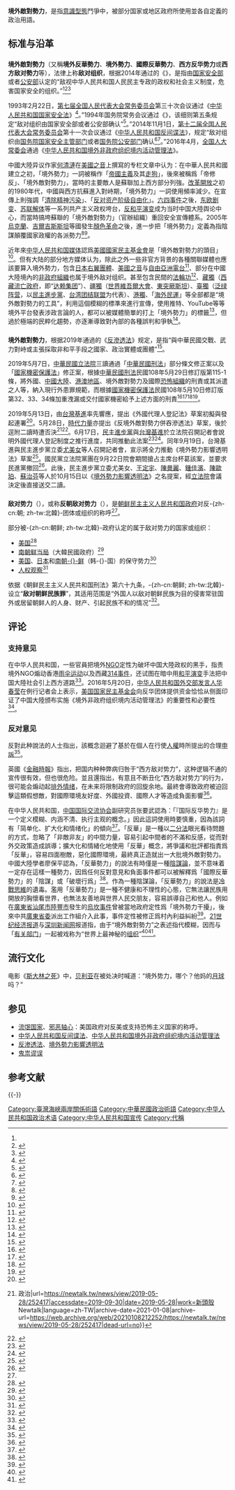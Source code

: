 '''境外敵對勢力'''，是指[[意識型態|意識型態]]鬥爭中，被部分国家或地区政府所使用並各自定義的政治用語。

== 标准与沿革 ==
=== {{PRC}} ===
{{参见|中华人民共和国制裁}}
'''境外敵對勢力'''（又稱'''境外反華勢力'''、'''境外勢力'''、'''國際反華勢力'''、'''西方反华势力'''或'''西方敌对勢力'''等），法律上称'''敌对组织'''，根据2014年通过的《{{s|中华人民共和国反间谍法}}》，是指由[[中华人民共和国国家安全部|国家安全部]]或者[[中华人民共和国公安部|公安部]]认定的“敌视中华人民共和国人民民主专政的政权和社会主义制度，危害国家安全的组织。”<ref name="法规2X"/><ref name="报道0104A">{{cite web |author1=半岛晨报 |title=男子为境外间谍机关搜集军事情报被判10年 |url=https://news.qq.com/a/20100825/000071.htm |website=腾讯网新闻 |accessdate=2020-01-04 |location=深圳 |language=zh-cn |archive-date=2020-01-04 |archive-url=https://web.archive.org/web/20200104063945/https://news.qq.com/a/20100825/000071.htm |dead-url=no }}</ref><ref name="报道0104C">{{cite web |author1=北京晚报 |title=北京市国家安全局颁布实施《公民举报间谍行为线索奖励办法》 举报间谍最高可奖50万元 |url=http://www.xinhuanet.com/politics/2017-04/10/c_1120782223.htm |website=新华网新闻 |accessdate=2020-01-04 |location=北京 |language=zh-cn |archive-date=2020-01-04 |archive-url=https://web.archive.org/web/20200104073814/http://www.xinhuanet.com//politics/2017-04/10/c_1120782223.htm |dead-url=no }}</ref>

1993年2月22日，[[第七届全国人民代表大会常务委员会|第七届全国人民代表大会常务委员会]]第三十次会议通过《[[中華人民共和國國家安全法_(1993年)|中华人民共和国国家安全法]]》<ref name="法规1">{{cite web|author1=中华人民共和国全国人民代表大会常务委员会|url=http://www.law-lib.com/law/law_view.asp?id=9333|title=中华人民共和国国家安全法|accessdate=2018-11-17|publisher=法律图书馆|archive-date=2020-03-28|archive-url=https://web.archive.org/web/20200328001939/http://www.law-lib.com/law/law_view.asp?id=9333|dead-url=no}}</ref>。”1994年国务院常务会议通过《{{s|中华人民共和国国家安全法实施细则}}》，该细则第五条规定“敌对组织由国家安全部或者公安部确认”<ref name="法规1X">{{cite web|author1=中华人民共和国国务院|url=http://www.mod.gov.cn/policy/2009-07/14/content_3100981.htm|title=中华人民共和国国家安全法实施细则|accessdate=2018-11-17|date=2009-07-14|publisher=中华人民共和国国防部|archive-date=2020-08-08|archive-url=https://web.archive.org/web/20200808081959/http://www.mod.gov.cn/policy/2009-07/14/content_3100981.htm|dead-url=no}}</ref>。”2014年11月1日，[[第十二届全国人民代表大会常务委员会|第十二届全国人民代表大会常务委员会]]第十一次会议通过《[[中华人民共和国反间谍法|中华人民共和国反间谍法]]》，规定“敌对组织由[[中华人民共和国国家安全部|国务院国家安全主管部门]]或者[[中华人民共和国公安部|国务院公安部门]]确认<ref name="法规2X">{{cite web|author1=中华人民共和国国务院|url=http://www.gov.cn/zhengce/content/2017-12/06/content_5244819.htm|title=中华人民共和国反间谍法实施细则|accessdate=2018-11-17|date=2017-12-06|publisher=中国政府网|archive-date=2020-11-09|archive-url=https://web.archive.org/web/20201109021627/http://www.gov.cn/zhengce/content/2017-12/06/content_5244819.htm|dead-url=no}}</ref><ref name="法规2">{{cite web|author1=中华人民共和国全国人民代表大会常务委员会|url=http://www.npc.gov.cn/npc/xinwen/2014-11/02/content_1884660.htm|title=中华人民共和国反间谍法|accessdate=2018-11-17|date=2014-11-02|publisher=中国人大网|archive-url=https://web.archive.org/web/20181114145912/http://www.npc.gov.cn/npc/xinwen/2014-11/02/content_1884660.htm|archive-date=2018-11-14|dead-url=yes}}</ref>。”2016年4月，[[全国人大常委会|全国人大常委会]]通過《[[中华人民共和国境外非政府组织境内活动管理法|中华人民共和国境外非政府组织境内活动管理法]]》。

中國大陸异议作家[[何清漣|何清漣]]在[[美國之音|美國之音]]上撰寫的专栏文章中认为：在中華人民共和國建立之初，「境外勢力」一詞被稱作「[[帝國主義|帝國主義]]及其[[走狗|走狗]]」，後來被稱爲「帝修反」、「境外敵對勢力」，當時的主要敵人是蘇聯加上西方部分列強。[[改革開放|改革開放]]之初的1980年代，中國與西方抗蘇進入對峙期，「境外勢力」一詞使用頻率減少。在宣傳上則強調「[[清除精神污染|清除精神污染]]」、「[[反对资产阶级自由化|反对资产阶级自由化]]」。[[六四事件|六四事件]]之後，[[东欧剧变|东欧剧变]]、[[苏联解体|苏联解体]]等一系列共产主义政权垮台，[[反和平演变|反和平演变]]成为当时中国大陸舆论中心，而當時搞垮蘇聯的「境外敵對勢力」（官辦組織）重回安全宣傳體系。2005年[[烏克蘭|烏克蘭]]、[[吉爾吉斯斯坦|吉爾吉斯斯坦]]等國發生[[顏色革命|顏色革命]]之後，進一步把「境外勢力」定義為指陰謀顛覆國家政權的各派勢力<ref>{{cite web |url=http://www.voachinese.com/content/article/1947015.html |title=何清涟：境外势力在中国政治中的前世今生(1)：麻烦制造者？ |author=何清漣 |date=2014-06-29 |work=美國之音 |accessdate=2016-03-13 |archive-date=2015-09-19 |archive-url=https://web.archive.org/web/20150919203924/http://www.voachinese.com/content/article/1947015.html |dead-url=no }}</ref><ref>{{cite web |url=http://www.voachinese.com/content/he-qing-lian-20140629/1947430.html |title=何清涟：境外势力在中国政治中的前世今生(2)：政权颠覆者 |author=何清漣 |date=2014-06-30 |work=美國之音 |access-date=2016-03-13 |archive-date=2016-03-13 |archive-url=https://web.archive.org/web/20160313121358/http://www.voachinese.com/content/he-qing-lian-20140629/1947430.html |dead-url=no }}</ref>。

近年來[[中华人民共和国媒体|中华人民共和国媒体]]認爲[[美國國家民主基金會|美國國家民主基金會]]是「境外敵對勢力的頭目」<ref name="ned">{{cite news |url=http://opinion.people.com.cn/GB/41891/136841/136851/8218673.html |title=资助“藏独”等反华势力？ 揭开NED的“画皮” |date=2008-10-06 |website=人民網 |author=魯刃 |accessdate=2016-08-24 |archive-date=2020-01-27 |archive-url=https://web.archive.org/web/20200127043915/http://opinion.people.com.cn/GB/41891/136841/136851/8218673.html |dead-url=no }}</ref>。但有大陆的部分地方媒体认为，除此之外一些非官方背景的各種關聯媒體也應該要算入境外勢力，包含[[日本右翼團體|日本右翼團體]]、[[美國之音|美國之音]]与[[自由亞洲電台|自由亞洲電台]]<ref>{{cite news|url=http://politics.people.com.cn/GB/1026/7300752.html|title=揭开“自由亚洲电台”的造谣真相|authors=李海风、夏林、石华|newspaper=环球时报|accessdate=2016-08-24|archive-date=2018-08-14|archive-url=https://web.archive.org/web/20180814012601/http://politics.people.com.cn/GB/1026/7300752.html|dead-url=no}}</ref>、部分在中國大陸境內的[[非政府組織|非政府組織]]也属于境外敌对组织。甚至包含民間的[[法輪功|法輪功]]<ref>{{cite news|url=http://www.people.com.cn/GB/channel1/10/20000709/136897.html|title=从邪教教主到国际反华势力的工具——李洪志及其一伙近期活动聚焦|date=2000-04-18|work=人民日報|author=辛文|accessdate=2016-08-24|archive-date=2016-10-06|archive-url=https://web.archive.org/web/20161006061400/http://www.people.com.cn/GB/channel1/10/20000709/136897.html|dead-url=no}}</ref>、[[藏獨|藏獨]]（[[西藏流亡政府|西藏流亡政府]]，即“[[达赖集团|达赖集团]]”）、[[疆獨|疆獨]]（[[世界維吾爾大會|世界維吾爾大會]]、[[東突厥斯坦|東突厥斯坦]]）、[[臺獨|臺獨]]（[[泛绿阵营|泛绿阵营]]，以[[民主進步黨|民主進步黨]]、[[台湾团结联盟|台湾团结联盟]]为代表）、[[港獨|港獨]]、「[[中华人民共和国民主运动|海外民運]]」等全部都是“境外敵對勢力的工具”，利用這個模糊的標準來進行宣傳，使用推特、YouTube等等境外平台發表涉政言論的人，都可以被媒體簡單的打上「境外勢力」的標籤<ref>{{cite web|url=https://chinadigitaltimes.net/space/%E5%A2%83%E5%A4%96%E5%8A%BF%E5%8A%9B|title=境外势力|work=中国数字空间|access-date=2021-08-02|archive-date=2021-08-29|archive-url=https://web.archive.org/web/20210829234131/https://chinadigitaltimes.net/space/%E5%A2%83%E5%A4%96%E5%8A%BF%E5%8A%9B|dead-url=no}}</ref>，但過於極端的民粹化趨勢，亦逐漸導致對內部的各種誤判和爭執<ref>{{cite web|url=https://www.hk01.com/%E4%B8%AD%E5%9C%8B%E8%A7%80%E5%AF%9F/630350/%E5%AE%98%E6%96%B9cgtn%E4%B9%9F%E8%A2%AB%E6%BB%B2%E9%80%8F-%E5%A2%83%E5%A4%96%E5%8B%A2%E5%8A%9B-%E5%BF%BD%E7%84%B6%E7%84%A1%E8%99%95%E4%B8%8D%E5%9C%A8|title=官方CGTN也被滲透？　「境外勢力」忽然無處不在|date=2021-05-28|work=hk01|access-date=2021-08-02|archive-date=2021-08-02|archive-url=https://web.archive.org/web/20210802083647/https://www.hk01.com/%E4%B8%AD%E5%9C%8B%E8%A7%80%E5%AF%9F/630350/%E5%AE%98%E6%96%B9cgtn%E4%B9%9F%E8%A2%AB%E6%BB%B2%E9%80%8F-%E5%A2%83%E5%A4%96%E5%8B%A2%E5%8A%9B-%E5%BF%BD%E7%84%B6%E7%84%A1%E8%99%95%E4%B8%8D%E5%9C%A8|dead-url=no}}</ref>。

=== {{ROC}} ===
'''境外敵對勢力'''，根据2019年通過的《[[反滲透法|反滲透法]]》规定，是指“與中華民國交戰、武力對峙或主張採取非和平手段之國家、政治實體或團體”<ref>{{cite news |url=https://www.cna.com.tw/news/firstnews/201912315003.aspx |title=150611 反滲透法三讀 接受滲透競選最重關5年罰千萬【法條全文】 |publisher=中央社 |date=2019-12-31 |accessdate=2020-01-01 |archive-date=2019-12-31 |archive-url=https://web.archive.org/web/20191231171934/https://www.cna.com.tw/news/firstnews/201912315003.aspx |dead-url=no }}</ref>。

2019年5月7日，[[中華民國立法院|中華民國立法院]]三讀通過「[[中華民國刑法|中華民國刑法]]」部分條文修正案以及「[[s:國家機密保護法|國家機密保護法]]」修正案，根據[[中華民國刑法|中華民國刑法]]民國108年5月29日修訂版第115-1條，將外國、[[中國大陸|中國大陸]]、[[港澳地區|港澳地區]]、境外敵對勢力及國際[[恐怖組織|恐怖組織]]的刑責或其派遣之人等，納入現行外患罪規範，而根據[[s:國家機密保護法|國家機密保護法]]民國108年5月10日修訂版第32、33、34條加重洩漏或交付國家機密給予上述方面的刑責<ref>{{cite news|url=https://www.rti.org.tw/news/view/id/2019894|title=立院三讀國家機密保護法 洩密給中國加重刑責|authors=鄭舲|newspaper=中央廣播電臺|accessdate=2019-05-07|archive-date=2021-01-07|archive-url=https://web.archive.org/web/20210107235718/https://www.rti.org.tw/news/view/id/2019894|dead-url=no}}</ref><ref>{{Cite web |url=https://law.moj.gov.tw/LawClass/LawAll.aspx?pcode=C0000001 |title=全國法規資料庫-中華民國刑法 |accessdate=2019-06-10 |archive-date=2020-09-18 |archive-url=https://web.archive.org/web/20200918075553/https://law.moj.gov.tw/LawClass/LawAll.aspx?PCode=C0000001 |dead-url=yes }}</ref><ref>{{Cite web |url=https://news.ltn.com.tw/news/focus/paper/1287115 |title=立院三讀 共諜納外患罪 最重判死刑 |access-date=2019-06-10 |archive-date=2021-01-08 |archive-url=https://web.archive.org/web/20210108180152/https://news.ltn.com.tw/news/focus/paper/1287115 |dead-url=no }}</ref><ref>{{Cite web |url=https://law.moj.gov.tw/LawClass/LawAll.aspx?PCode=I0060003 |title=全國法規資料庫-國家機密保護法 |access-date=2019-06-10 |archive-date=2021-02-12 |archive-url=https://web.archive.org/web/20210212085501/https://law.moj.gov.tw/LawClass/LawAll.aspx?pcode=I0060003 |dead-url=no }}</ref>。

2019年5月13日，由[[台灣基進|台灣基進]]率先響應，提出《外國代理人登記法》草案初擬與發起連署<ref>{{Cite news|title=護台防中 民團推外國代理人登記法|url=https://www.cna.com.tw/news/aipl/201905130194.aspx|date=2019-05-13|accessdate=2019-09-30|author1=王揚宇|author2=陳俊華|agency=中央社|language=zh-tw|archive-date=2019-12-30|archive-url=https://web.archive.org/web/20191230222051/https://www.cna.com.tw/news/aipl/201905130194.aspx|dead-url=no}}</ref>。5月28日，[[時代力量|時代力量]]亦提出《反境外敵對勢力併吞滲透法》草案，後於逕附二讀時遭否決<ref>{{Cite news|title=抗中國勢力滲透再出招！時力提出「反併吞滲透法」反制 {{!}} 政治|url=https://newtalk.tw/news/view/2019-05-28/252417|accessdate=2019-09-30|date=2019-05-28|work=新頭殼 Newtalk|language=zh-TW|archive-date=2021-01-08|archive-url=https://web.archive.org/web/20210108212252/https://newtalk.tw/news/view/2019-05-28/252417|dead-url=no}}</ref><ref>{{Citation|title=2019 05 31 時力黨團提議將「反境外敵對勢力併吞滲透法」逕付二讀遭否決【立法院演哪齣？】|url=https://www.youtube.com/watch?v=9-PXnAdkenQ|accessdate=2019-09-30|language=zh|archive-date=2021-01-19|archive-url=https://web.archive.org/web/20210119133246/https://www.youtube.com/watch?v=9-PXnAdkenQ|dead-url=no}}</ref>。6月17日，[[民主進步黨|民主進步黨]]與[[台灣基進|台灣基進]]於立法院召開記者會說明外國代理人登記制度之推行進度，共同推動此法案<ref>{{Cite web|title=跟「亡國感」說再見！多位立委推薦的「外國代理人登記制」，真的能防堵中國統戰嗎？快來看保護台灣的最後一塊拼圖是什麼！|url=https://www.youtube.com/watch?v=KOa25mw0tbk|author=台灣基進|publisher=[[YouTube|YouTube]]|accessdate=2019-09-30|language=zh|archive-date=2021-01-18|archive-url=https://web.archive.org/web/20210118203849/https://www.youtube.com/watch?v=KOa25mw0tbk|dead-url=no}}</ref><ref>{{Cite news|title=綠委推「外國代理人登記制度」 因應境外勢力干預|url=https://udn.com/news/story/6656/3876636|date=2019-06-17|accessdate=2019-10-30|author=黃義書|publisher=聯合新聞網|language=zh-tw|archive-date=2019-11-01|archive-url=https://web.archive.org/web/20191101075725/https://udn.com/news/story/6656/3876636|dead-url=no}}</ref>。同年9月19日，台灣基進與民主進步黨立委[[尤美女|尤美女]]等人召開記者會，宣示將全力推動《境外勢力影響透明法》草案<ref name="自由-黃">{{Cite news|title=「境外勢力影響透明法」 台灣基進、民進黨立委擬合推|url=https://news.ltn.com.tw/news/politics/breakingnews/2920293|accessdate=2019-11-01|date=2019-09-19|author=黃欣柏|agency=自由時報|language=zh-tw|archive-date=2019-10-17|archive-url=https://web.archive.org/web/20191017054854/https://news.ltn.com.tw/news/politics/breakingnews/2920293|dead-url=no}}</ref>。國民黨立法院黨團在9月22日院會期間搶占主席台杯葛該案，並要求民進黨撤回<ref>{{Cite news|title=國民黨杯葛「中共代理人法案」 律師砲轟：作賊心虛！|url=https://news.ltn.com.tw/news/politics/breakingnews/2923496|accessdate=2019-11-01|date=2019-09-22|agency=自由時報|language=zh-tw|archive-date=2019-10-09|archive-url=https://web.archive.org/web/20191009152114/https://news.ltn.com.tw/news/politics/breakingnews/2923496|dead-url=no}}</ref>。此後，民主進步黨立委尤美女、[[王定宇|王定宇]]、[[陳曼麗|陳曼麗]]、[[鍾佳濱|鍾佳濱]]、[[陳歐珀|陳歐珀]]、[[蘇治芬|蘇治芬]]等人於10月15日以《[[境外勢力影響透明法|境外勢力影響透明法]]》之名提案，經[[中華民國立法院|立法院]]會議決定後直接送交二讀。

=== {{DPRK}} ===
'''敌对势力'''（{{朝|적대세력}}），或称'''反朝敌对势力'''（{{朝|반공화국적대세력|汉=反共和國敵對勢力}}），是[[朝鲜民主主义人民共和国政府|朝鲜民主主义人民共和国政府]]对反-{zh-cn:朝; zh-tw:北韓}-团体或组织的称呼<ref name="报道0104KD"/>。

部分被-{zh-cn:朝鲜; zh-tw:北韓}-政府认定的属于敌对势力的国家或组织：
* [[美国|美国]]<ref name="报道0104KD">{{cite web |author1=朝中社平壤 |title=朝鲜反洗钱、反资金支恐国家调整委员会发言人痛斥敌对势力诋毁朝鲜尊严的阴谋活动 |url=http://www.kcna.kp/kcna.user.article.retrieveNewsViewInfoList.kcmsf#this |website=朝鲜中央通讯社 |accessdate=2020-01-04 |location=平壤 |language=zh-hans |quote=近期，美国等敌对势力散发朝鲜指使黑客窃取开发大规模杀伤性武器所需的约２０亿美元资金的舆论。 |archive-date=2017-03-04 |archive-url=https://web.archive.org/web/20170304112449/http://www.kcna.kp/kcna.user.article.retrieveNewsViewInfoList.kcmsf#this |dead-url=no }}</ref>
* [[大韩民国政府|南朝鲜当局]]（大韓民國政府）<ref name="报道0104KC">{{cite web |author1=朝中社平壤 |title=朝中社评论：敌对表现暴露无遗 |url=http://www.kcna.kp/kcna.user.article.retrieveNewsViewInfoList.kcmsf#this |website=朝鲜中央通讯社 |accessdate=2020-01-04 |location=平壤 |language=zh-hans |quote=最近，南朝鲜当局频繁上演反朝对抗狂人剧，严重刺激朝鲜。 |archive-date=2017-03-04 |archive-url=https://web.archive.org/web/20170304112449/http://www.kcna.kp/kcna.user.article.retrieveNewsViewInfoList.kcmsf#this |dead-url=no }}</ref>
* [[美国|美国]]、[[日本|日本]]和[[韩国|南朝-{}-鲜]]（韩-{}-国）的保守势力<ref name="报道0104KB">{{cite web |author1=朝中社平壤 |title=朝鲜人权研究协会发言人痛斥敌对势力践踏妇女尊严，热衷于反朝阴谋活动 |url=http://www.kcna.kp/kcna.user.article.retrieveNewsViewInfoList.kcmsf#this |website=朝鲜中央通讯社 |accessdate=2020-01-04 |location=平壤 |language=zh-hans |quote=美国、日本和南朝鲜的保守势力……评论奉劝执意推行反朝制裁打压的敌对势力，倾听国际社会要求采取与朝鲜领先的努力相应的实践措施的忠言，理性思考，慎重行事。 |archive-date=2017-03-04 |archive-url=https://web.archive.org/web/20170304112449/http://www.kcna.kp/kcna.user.article.retrieveNewsViewInfoList.kcmsf#this |dead-url=no }}</ref>
* [[人权观察|人权观察]]<ref name="报道0104KA">{{cite web |author1=朝中社平壤 |title=朝鲜人权研究协会发言人痛斥敌对势力践踏妇女尊严，热衷于反朝阴谋活动 |url=http://www.kcna.kp/kcna.user.article.retrieveNewsViewInfoList.kcmsf#this |website=朝鲜中央通讯社 |accessdate=2020-01-04 |location=平壤 |language=zh-hans |quote=惯于盲目敌视朝鲜的“人权观察”等似是而非的人权团体发表的“报告”是一份有罪祖国和人民，不惜抛弃生育自己的父母和儿女，畏罪叛逃的一小撮败类为苟延残喘、凭空捏造的卑鄙文件，对此朝鲜非常清楚，不必再去争论。 |archive-date=2017-03-04 |archive-url=https://web.archive.org/web/20170304112449/http://www.kcna.kp/kcna.user.article.retrieveNewsViewInfoList.kcmsf#this |dead-url=no }}</ref>

依据《朝鲜民主主义人民共和国刑法》第六十九条，-{zh-cn:朝鲜; zh-tw:北韓}-设立“'''敌对朝鲜民族罪'''”，其适用范围是“外国人以敌对朝鲜民族为目的侵害常驻国外或居留朝鲜人的人身、财产、引起民族不和的情况”<ref name="书籍0104KA">{{cite book |author1=李宝奇等 |title=朝鲜民主主义人民共和国法律汇编 |date=2016 |publisher=法律出版社 |location=北京 |isbn=9787511884718 |accessdate=2020-01-04 |language=zh}}</ref>。

== 评论 ==
=== 支持意见 ===
在中华人民共和国，一些官員把境外[[NGO|NGO]]定性为破坏中国大陸政权的黑手，指责境外NGO煽动香港[[雨伞运动|雨伞运动]]以及西藏[[314事件|314事件]]，还试图在暗中用[[和平演变|和平演变]]手法把中国大陸社会引上西方道路<ref name="nytimes_ngo">{{cite news |url=http://cn.nytimes.com/china/20160429/c29china/ |title=中国立法授权公安部门管理境外NGO |author=黄安伟 |date=2016-04-29 |website=纽约时报中文网 |accessdate=2016-08-24 |archive-date=2020-10-17 |archive-url=https://web.archive.org/web/20201017230422/https://cn.nytimes.com/china/20160429/c29china/ |dead-url=no }}</ref>。2016年5月20日，[[中华人民共和国外交部发言人|中华人民共和国外交部发言人]][[华春莹|华春莹]]在例行记者会上表示，[[美国国家民主基金会|美国国家民主基金会]]向反华团体提供资金恰恰从侧面印证了中国大陸颁布实施《境外非政府组织境内活动管理法》的重要性和必要性<ref>{{cite news |url = http://news.xinhuanet.com/2016-05/20/c_1118905787.htm |title = 外交部：美国基金会援助反华团体印证中国依法管理境外非政府组织境内活动的重要性 |date = 2016-05-20 |agency = [[新华社|新华社]] |accessdate = 2016-08-24 |archive-date = 2016-10-06 |archive-url = https://web.archive.org/web/20161006040848/http://news.xinhuanet.com/2016-05/20/c_1118905787.htm |dead-url = no }}</ref>。

=== 反对意见 ===
反對此种說法的人士指出，該概念迴避了基於在個人在行使[[人權|人權]]時所提出的合理[[申訴|申訴]]<ref name="LindsayCheung2015">{{cite book|last1=Lindsay|first1=Jon R.|last2=Cheung|first2=Tai Ming|last3=Reveron|first3=Derek S.|title=China and Cybersecurity Espionage, Strategy, and Politics in the Digital Domain|url=http://books.google.com/books?id=wQN1BgAAQBAJ&pg=PA267|year=2015|publisher=Oxford University Press|language=en|isbn=978-0-19-020127-2|page=267|quote=In the perceived contest for ideological dominance being waged online as well as offline, the phrase “foreign hostile forces” (or “Western anti-China forces”) to describe the nebulous threat actors and principles challenging CCP doctrine and authority, resulting in security compromise. This concept sidesteps the fact that many incidents attributed to foreign hostile foces stem from legitimate grievances raised by individuals within China concerning the realization of their human rights.}}</ref>。

英國《[[金融時報_(英國)|金融時報]]》指出，把国内种种弊病归咎于“西方敌对势力”，这种逻辑不通的宣传很有效，但也很危险。並且還指出，有意且不断丑化“西方敌对势力”的行为，很可能会煽动起[[極端民族主義|排外情绪]]，在未来将限制政府的回旋余地。最終會導致政府被迫回擊這類假想敵，對國際環境友好度、外國投資、國際人才等造成負面影響<ref>{{cite news|url=http://www.ftchinese.com/story/001068901|title=责怪“西方敌对势力”的危险游戏|website=FT中文網|date=2016-08-16|accessdate=2016-08-17|archive-date=2019-05-19|archive-url=https://web.archive.org/web/20190519232809/http://www.ftchinese.com/story/001068901|dead-url=no}}</ref>。

在中华人民共和国，[[中国国际交流协会|中国国际交流协会]]副研究员张要武認為：「『国际反华势力』是一个定义模糊、内涵不清、执行主观的概念。」因此這詞使用時要慎重，因為該詞有「简单化、扩大化和情绪化」的傾向<ref name="china_com_cn">{{cite web|url=http://opinion.china.com.cn/opinion_20_109020.html|title=不是所有批评者都是“国际反华势力”|date=2014-09-11|author=張要武|work=中國網|access-date=2016-03-11|archive-date=2018-03-15|archive-url=https://web.archive.org/web/20180315133237/http://opinion.china.com.cn/opinion_20_109020.html|dead-url=no}}</ref>。「反華」是一種以[[二分法|二分法]]眼光看待問題的方式，忽略了「非敵非友」的中間力量，容易引起中間者的不滿和反感，從而對外交政策造成誤導；擴大化和情緒化地使用「反華」概念，將爭議和批評都指責爲「反華」，容易四面樹敵，惡化國際環境，最終真正造就出一大批境外敵對勢力。中國大陸學者廖保平認為，「反華勢力」的說法有時僅是一種[[陰謀論|陰謀論]]，並不意味着一定存在這樣一種勢力，因爲任何反對意見和負面事件都可以被解釋爲「國際反華勢力」的「陰謀」或「破壞行爲」<ref name="yml">{{cite web|url=http://www.cssn.cn/ts/ts_jpsz/201312/t20131224_923013.shtml|2=|title=少来些国外的“阴谋论”|author=廖保平|work=中外書摘|publisher=中國社會科學網|date=2011-06-23|access-date=2016-03-11|archive-date=2018-03-15|archive-url=https://web.archive.org/web/20180315071937/http://www.cssn.cn/ts/ts_jpsz/201312/t20131224_923013.shtml|dead-url=no}}</ref>。作為一種陰謀論，「反華勢力」的說法是[[冷戰思維|冷戰思維]]的遺毒。濫用「反華勢力」是一種不健康和不理性的心態，它無法讓民族用開放的胸懷看世界，也無法友善地與世界人民交朋友，容易誤導自己和他人。例如在[[廣東省|廣東省]][[汕尾市|汕尾市]][[陸豐市|陸豐市]]發生的[[烏坎事件|烏坎事件]]曾被當地政府定性爲「境外勢力干擾」，後來中共[[廣東省委|廣東省委]]派出工作組介入此事，事件定性被修正爲村內利益糾紛<ref>{{cite web|url=http://www.legaldaily.com.cn/The_analysis_of_public_opinion/content/2012-01/11/content_3288306.htm?node=33049|title=广东乌坎事件舆情研究|date=2012-01-11|author=陈锐|work=法制網|access-date=2016-03-12|archive-date=2016-10-06|archive-url=https://web.archive.org/web/20161006040755/http://www.legaldaily.com.cn/The_analysis_of_public_opinion/content/2012-01/11/content_3288306.htm?node=33049|dead-url=no}}</ref>。[[21世纪经济报道|21世纪经济报道]]与[[深圳新闻网|深圳新闻网]]报道指，由于“境外敵對勢力”之表述指代模糊，因而与「[[有关部门|有关部门]]」一起被戏称为“世界上最神秘的[[组织_(社会学)|组织]]”<ref name="21cn">{{cite news|url=http://news.21cn.com/today/topic/2010/04/01/7441348.shtml|title=解读中国“有关部门”缘何神秘？|archive-url=https://web.archive.org/web/20100426040314/http://news.21cn.com/today/topic/2010/04/01/7441348.shtml|archive-date=2010-04-26|dead-url=yes|language=zh-cn|access-date=2020-01-04}}</ref><ref>{{cite news|url=http://www.sznews.com/news/content/2010-04/07/content_4513697.htm|title=屏蔽外文缩略词，何不屏蔽“有关部门”|language=zh-cn|publisher=深圳新闻网 |date=2010-04-07|archive-url=https://web.archive.org/web/20100704060531/http://www.sznews.com/news/content/2010-04/07/content_4513697.htm|archive-date=2010-07-04|dead-url=yes}}</ref>。

== 流行文化 ==
电影《[[斯大林之死|斯大林之死]]》中，[[拉夫连季·帕夫洛维奇·贝利亚|贝利亚]]在被处决时喊道：“境外势力，哪个？他妈的[[月球|月球]]吗？”

== 参见 ==
* [[流氓国家|流氓国家]]、[[邪恶轴心|邪恶轴心]]：美国政府对反美或支持恐怖主义国家的称呼。
* [[中华人民共和国反间谍法|中华人民共和国反间谍法]]、[[中华人民共和国境外非政府组织境内活动管理法|中华人民共和国境外非政府组织境内活动管理法]]
* [[反渗透法|反渗透法]]、[[境外勢力影響透明法|境外勢力影響透明法]]
* [[鬼祟谬误|鬼祟谬误]]
{{clear}}

== 参考文献 ==
{{Reflist|30em}}

{{-}}
{{台湾海峡两岸主题}}
{{中華民國外交}}
{{中華人民共和國外交}}
{{Portal bar|中华人民共和国|中华民国|朝鲜半岛|国际关系}}

[[Category:臺灣海峽兩岸關係術語|Category:臺灣海峽兩岸關係術語]]
[[Category:中華民國政治術語|Category:中華民國政治術語]]
[[Category:中华人民共和国政治术语|Category:中华人民共和国政治术语]]
[[Category:中华人民共和国宣传|Category:中华人民共和国宣传]]
[[Category:代稱|Category:代稱]]